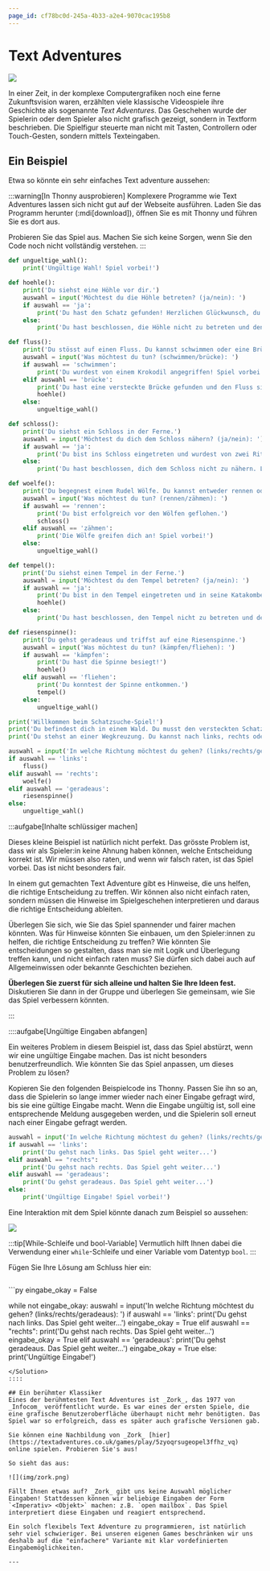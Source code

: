 ```yaml
---
page_id: cf78bc0d-245a-4b33-a2e4-9070cac195b8
---
```




# Text Adventures
![](img/treasure_hunt_v1_console.png)

In einer Zeit, in der komplexe Computergrafiken noch eine ferne Zukunftsvision waren, erzählten viele klassische Videospiele ihre Geschichte als sogenannte _Text Adventures_. Das Geschehen wurde der Spielerin oder dem Spieler also nicht grafisch gezeigt, sondern in Textform beschrieben. Die Spielfigur steuerte man nicht mit Tasten, Controllern oder Touch-Gesten, sondern mittels Texteingaben.

## Ein Beispiel
Etwa so könnte ein sehr einfaches Text adventure aussehen:

:::warning[In Thonny ausprobieren]
Komplexere Programme wie Text Adventures lassen sich nicht gut auf der Webseite ausführen. Laden Sie das Programm herunter (:mdi[download]), öffnen Sie es mit Thonny und führen Sie es dort aus.

Probieren Sie das Spiel aus. Machen Sie sich keine Sorgen, wenn Sie den Code noch nicht vollständig verstehen.
:::

```py live_py readonly
def ungueltige_wahl():
    print('Ungültige Wahl! Spiel vorbei!')

def hoehle():
    print('Du siehst eine Höhle vor dir.')
    auswahl = input('Möchtest du die Höhle betreten? (ja/nein): ')
    if auswahl == 'ja':
        print('Du hast den Schatz gefunden! Herzlichen Glückwunsch, du gewinnst!')
    else:
        print('Du hast beschlossen, die Höhle nicht zu betreten und den Schatz verpasst. Spiel vorbei!')

def fluss():
    print('Du stösst auf einen Fluss. Du kannst schwimmen oder eine Brücke suchen.')
    auswahl = input('Was möchtest du tun? (schwimmen/brücke): ')
    if auswahl == 'schwimmen':
        print('Du wurdest von einem Krokodil angegriffen! Spiel vorbei!')
    elif auswahl == 'brücke':
        print('Du hast eine versteckte Brücke gefunden und den Fluss sicher überquert.')
        hoehle()
    else:
        ungueltige_wahl()

def schloss():
    print('Du siehst ein Schloss in der Ferne.')
    auswahl = input('Möchtest du dich dem Schloss nähern? (ja/nein): ')
    if auswahl == 'ja':
        print('Du bist ins Schloss eingetreten und wurdest von zwei Rittern festgenommen. Spiel vorbei!')
    else:
        print('Du hast beschlossen, dich dem Schloss nicht zu nähern. Leider ist dein Proviant aufgebraucht. Spiel vorbei!')

def woelfe():
    print('Du begegnest einem Rudel Wölfe. Du kannst entweder rennen oder versuchen, sie zu zähmen.')
    auswahl = input('Was möchtest du tun? (rennen/zähmen): ')
    if auswahl == 'rennen':
        print('Du bist erfolgreich vor den Wölfen geflohen.')
        schloss()
    elif auswahl == 'zähmen':
        print('Die Wölfe greifen dich an! Spiel vorbei!')
    else:
        ungueltige_wahl()

def tempel():
    print('Du siehst einen Tempel in der Ferne.')
    auswahl = input('Möchtest du den Tempel betreten? (ja/nein): ')
    if auswahl == 'ja':
        print('Du bist in den Tempel eingetreten und in seine Katakomben vorgedrungen.')
        hoehle()
    else:
        print('Du hast beschlossen, den Tempel nicht zu betreten und den Schatz verpasst. Spiel vorbei!')

def riesenspinne():
    print('Du gehst geradeaus und triffst auf eine Riesenspinne.')
    auswahl = input('Was möchtest du tun? (kämpfen/fliehen): ')
    if auswahl == 'kämpfen':
        print('Du hast die Spinne besiegt!')
        hoehle()
    elif auswahl == 'fliehen':
        print('Du konntest der Spinne entkommen.')
        tempel()
    else:
        ungueltige_wahl()

print('Willkommen beim Schatzsuche-Spiel!')
print('Du befindest dich in einem Wald. Du musst den versteckten Schatz finden.')
print('Du stehst an einer Wegkreuzung. Du kannst nach links, rechts oder geradeaus gehen.')

auswahl = input('In welche Richtung möchtest du gehen? (links/rechts/geradeaus): ')
if auswahl == 'links':
    fluss()
elif auswahl == 'rechts':
    woelfe()
elif auswahl == 'geradeaus':
    riesenspinne()
else:
    ungueltige_wahl()
```

:::aufgabe[Inhalte schlüssiger machen]
<TaskState id="53b2a881-bec3-4026-ad6f-5da2ca94350c" />

Dieses kleine Beispiel ist natürlich nicht perfekt. Das grösste Problem ist, dass wir als Spieler:in keine Ahnung haben können, welche Entscheidung korrekt ist. Wir müssen also raten, und wenn wir falsch raten, ist das Spiel vorbei. Das ist nicht besonders fair.

In einem gut gemachten Text Adventure gibt es Hinweise, die uns helfen, die richtige Entscheidung zu treffen. Wir können also nicht einfach raten, sondern müssen die Hinweise im Spielgeschehen interpretieren und daraus die richtige Entscheidung ableiten.

Überlegen Sie sich, wie Sie das Spiel spannender und fairer machen könnten. Was für Hinweise könnten Sie einbauen, um den Spieler:innen zu helfen, die richtige Entscheidung zu treffen? Wie könnten Sie entscheidungen so gestalten, dass man sie mit Logik und Überlegung treffen kann, und nicht einfach raten muss? Sie dürfen sich dabei auch auf Allgemeinwissen oder bekannte Geschichten beziehen.

**Überlegen Sie zuerst für sich alleine und halten Sie Ihre Ideen fest.** Diskutieren Sie dann in der Gruppe und überlegen Sie gemeinsam, wie Sie das Spiel verbessern könnten.

<QuillV2 id="373fdf2c-920b-4f24-ad0e-5590e48ccb48" />
:::

::::aufgabe[Ungültige Eingaben abfangen]
<TaskState id="f7b6f46d-2393-40b1-9126-e382106b30a6" />

Ein weiteres Problem in diesem Beispiel ist, dass das Spiel abstürzt, wenn wir eine ungültige Eingabe machen. Das ist nicht besonders benutzerfreundlich. Wie könnten Sie das Spiel anpassen, um dieses Problem zu lösen?

Kopieren Sie den folgenden Beispielcode ins Thonny. Passen Sie ihn so an, dass die Spielerin so lange immer wieder nach einer Eingabe gefragt wird, bis sie eine gültige Eingabe macht. Wenn die Eingabe ungültig ist, soll eine entsprechende Meldung ausgegeben werden, und die Spielerin soll erneut nach einer Eingabe gefragt werden.

```py
auswahl = input('In welche Richtung möchtest du gehen? (links/rechts/geradeaus): ')
if auswahl == 'links':
    print('Du gehst nach links. Das Spiel geht weiter...')
elif auswahl == "rechts":
    print('Du gehst nach rechts. Das Spiel geht weiter...')
elif auswahl == 'geradeaus':
    print('Du gehst geradeaus. Das Spiel geht weiter...')
else:
    print('Ungültige Eingabe! Spiel vorbei!')
```

Eine Interaktion mit dem Spiel könnte danach zum Beispiel so aussehen:

![](img/handling_bad_input.png)

:::tip[While-Schleife und bool-Variable]
Vermutlich hilft Ihnen dabei die Verwendung einer `while`-Schleife und einer Variable vom Datentyp `bool`.
:::

Fügen Sie Ihre Lösung am Schluss hier ein:

```py live_py id=14e1e864-e8bc-47a0-bce9-619df530ab6a
```

<Solution id="58a63cb0-492f-4132-97bd-d596fec223ef">
```py
eingabe_okay = False

while not eingabe_okay:
    auswahl = input('In welche Richtung möchtest du gehen? (links/rechts/geradeaus): ')
    if auswahl == 'links':
        print('Du gehst nach links. Das Spiel geht weiter...')
        eingabe_okay = True
    elif auswahl == "rechts":
        print('Du gehst nach rechts. Das Spiel geht weiter...')
        eingabe_okay = True
    elif auswahl == 'geradeaus':
        print('Du gehst geradeaus. Das Spiel geht weiter...')
        eingabe_okay = True
    else:
        print('Ungültige Eingabe!')
```
</Solution>
::::

## Ein berühmter Klassiker
Eines der berühmtesten Text Adventures ist _Zork_, das 1977 von _Infocom_ veröffentlicht wurde. Es war eines der ersten Spiele, die eine grafische Benutzeroberfläche überhaupt nicht mehr benötigten. Das Spiel war so erfolgreich, dass es später auch grafische Versionen gab.

Sie können eine Nachbildung von _Zork_ [hier](https://textadventures.co.uk/games/play/5zyoqrsugeopel3ffhz_vq) online spielen. Probieren Sie's aus!

So sieht das aus:

![](img/zork.png)

Fällt Ihnen etwas auf? _Zork_ gibt uns keine Auswahl möglicher Eingaben! Stattdessen können wir beliebige Eingaben der Form `<Imperativ> <Objekt>` machen: z.B. `open mailbox`. Das Spiel interpretiert diese Eingaben und reagiert entsprechend.

Ein solch flexibels Text Adventure zu programmieren, ist natürlich sehr viel schwieriger. Bei unseren eigenen Games beschränken wir uns deshalb auf die "einfachere" Variante mit klar vordefinierten Eingabemöglichkeiten.

---
